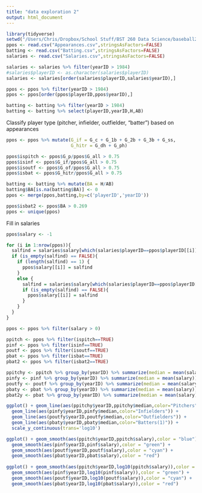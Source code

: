 ```yaml
---
title: "data exploration 2"
output: html_document
---
```


```r
library(tidyverse)
setwd("/Users/Chris/Dropbox/School Stuff/BST 260 Data Science/baseball2017")
ppos <- read.csv("Appearances.csv",stringsAsFactors=FALSE)
batting <- read.csv("Batting.csv",stringsAsFactors=FALSE)
salaries <- read.csv("Salaries.csv",stringsAsFactors=FALSE)

salaries <- salaries %>% filter(yearID > 1984)
#salaries$playerID <- as.character(salaries$playerID)
salaries <- salaries[order(salaries$playerID,salaries$yearID),]

ppos <- ppos %>% filter(yearID > 1984)
ppos <- ppos[order(ppos$playerID,ppos$yearID),]

batting <- batting %>% filter(yearID > 1984)
batting <- batting %>% select(playerID,yearID,H,AB)
```

Classify player type (pitcher, infielder, outfielder, "batter") based on appearances
```r
ppos <- ppos %>% mutate(G_if = G_c + G_1b + G_2b + G_3b + G_ss,
                        G_hitr = G_dh + G_ph)

ppos$ispitch <- ppos$G_p/ppos$G_all > 0.75
ppos$isinf <- ppos$G_if/ppos$G_all > 0.75
ppos$isoutf <- ppos$G_of/ppos$G_all > 0.75
ppos$isbat <- ppos$G_hitr/ppos$G_all > 0.75

batting <- batting %>% mutate(BA = H/AB)
batting$BA[is.na(batting$BA)] <- 0
ppos <- merge(ppos,batting,by=c('playerID','yearID'))

ppos$isbat2 <- ppos$BA > 0.269
ppos <- unique(ppos)
```

Fill in salaries
```r
ppos$salary <- -1

for (i in 1:nrow(ppos)){
  salfind = salaries$salary[which(salaries$playerID==ppos$playerID[[i]] & salaries$yearID==ppos$yearID[[i]])]
  if (is_empty(salfind) == FALSE){
    if (length(salfind) == 1) {
      ppos$salary[[i]] = salfind  
    }
    else {
      salfind = salaries$salary[which(salaries$playerID==ppos$playerID[[i]] & salaries$yearID==ppos$yearID[[i]] & salaries$teamID==ppos$teamID[[i]])]
      if (is_empty(salfind) == FALSE){
        ppos$salary[[i]] = salfind  
      }
    }
  }
}

ppos <- ppos %>% filter(salary > 0)
```

```r
ppitch <- ppos %>% filter(ispitch==TRUE)
pinf <- ppos %>% filter(isinf==TRUE)
poutf <- ppos %>% filter(isoutf==TRUE)
pbat <- ppos %>% filter(isbat==TRUE)
pbat2 <- ppos %>% filter(isbat2==TRUE)

ppitchy <- ppitch %>% group_by(yearID) %>% summarize(median = mean(salary))
pinfy <- pinf %>% group_by(yearID) %>% summarize(median = mean(salary))
poutfy <- poutf %>% group_by(yearID) %>% summarize(median = mean(salary))
pbaty <- pbat %>% group_by(yearID) %>% summarize(median = mean(salary))
pbat2y <- pbat %>% group_by(yearID) %>% summarize(median = mean(salary))

ggplot() + geom_line(aes(ppitchy$yearID,ppitchy$median,color="Pitchers")) +
  geom_line(aes(pinfy$yearID,pinfy$median,color="Infielders")) +
  geom_line(aes(poutfy$yearID,poutfy$median,color="Outfielders")) +
  geom_line(aes(pbaty$yearID,pbaty$median,color="Batters(1)")) +
  scale_y_continuous(trans='log10')
```


```r
ggplot() + geom_smooth(aes(ppitch$yearID,ppitch$salary),color = "blue") +
  geom_smooth(aes(pinf$yearID,pinf$salary),color = "green") +
  geom_smooth(aes(poutf$yearID,poutf$salary),color = "cyan") +
  geom_smooth(aes(pbat$yearID,pbat$salary),color = "red")
  
ggplot() + geom_smooth(aes(ppitch$yearID,log10(ppitch$salary)),color = "blue") +
  geom_smooth(aes(pinf$yearID,log10(pinf$salary)),color = "green") +
  geom_smooth(aes(poutf$yearID,log10(poutf$salary)),color = "cyan") +
  geom_smooth(aes(pbat$yearID,log10(pbat$salary)),color = "red")
```


